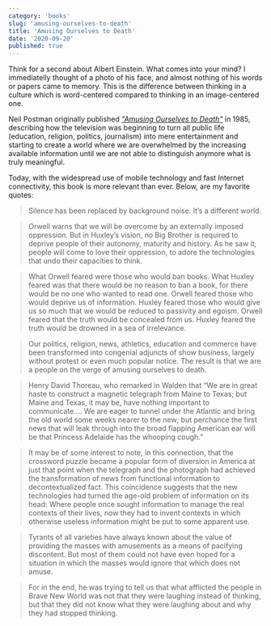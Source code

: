 ```yaml
---
category: 'books'
slug: 'amusing-ourselves-to-death'
title: 'Amusing Ourselves to Death'
date: '2020-09-20'
published: true
---
```


Think for a second about Albert Einstein. What comes into your mind? I immediatelly thought of a photo of his face, and almost nothing of his words or papers came to memory.
This is the difference between thinking in a culture which is word-centered compared to thinking in an image-centered one.

Neil Postman originally published _<a href='https://amzn.eu/jbtJbrh' target='_blank'>"Amusing Ourselves to Death"</a>_ in 1985, describing how the television was beginning to turn all public life (education, religion, politics, journalism) into mere entertainment and starting to create a world where we are overwhelmed by the increasing available information until we are not able to distinguish anymore what is truly meaningful.

Today, with the widespread use of mobile technology and fast Internet connectivity, this book is more relevant than ever. Below, are my favorite quotes:

> Silence has been replaced by background noise. It’s a different world.

> Orwell warns that we will be overcome by an externally imposed oppression. But in Huxley’s vision, no Big Brother is required to deprive people of their autonomy, maturity and history. As he saw it, people will come to love their oppression, to adore the technologies that undo their capacities to think.

> What Orwell feared were those who would ban books. What Huxley feared was that there would be no reason to ban a book, for there would be no one who wanted to read one. Orwell feared those who would deprive us of information. Huxley feared those who would give us so much that we would be reduced to passivity and egoism. Orwell feared that the truth would be concealed from us. Huxley feared the truth would be drowned in a sea of irrelevance.

> Our politics, religion, news, athletics, education and commerce have been transformed into congenial adjuncts of show business, largely without protest or even much popular notice. The result is that we are a people on the verge of amusing ourselves to death.

> Henry David Thoreau, who remarked in Walden that “We are in great haste to construct a magnetic telegraph from Maine to Texas; but Maine and Texas, it may be, have nothing important to communicate.... We are eager to tunnel under the Atlantic and bring the old world some weeks nearer to the new; but perchance the first news that will leak through into the broad flapping American ear will be that Princess Adelaide has the whooping cough.”

> It may be of some interest to note, in this connection, that the crossword puzzle became a popular form of diversion in America at just that point when the telegraph and the photograph had achieved the transformation of news from functional information to decontextualized fact. This coincidence suggests that the new technologies had turned the age-old problem of information on its head: Where people once sought information to manage the real contexts of their lives, now they had to invent contexts in which otherwise useless information might be put to some apparent use.

> Tyrants of all varieties have always known about the value of providing the masses with amusements as a means of pacifying discontent. But most of them could not have even hoped for a situation in which the masses would ignore that which does not amuse.

> For in the end, he was trying to tell us that what afflicted the people in Brave New World was not that they were laughing instead of thinking, but that they did not know what they were laughing about and why they had stopped thinking.
